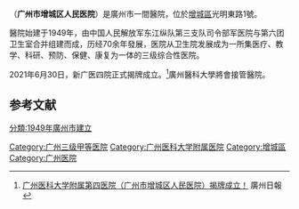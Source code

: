 {{About|2021年更名的醫院|2010年成立，2016年撤銷的同名醫院|廣州醫科大學附屬第四醫院 (番禺)}}

'''{{PAGENAME}}'''（'''广州市增城区人民医院'''）是廣州市一間醫院，位於[[增城區|增城區]]光明東路1號。

醫院始建于1949年，由中国人民解放军东江纵队第三支队司令部军医院与第六团卫生室合并组建而成，历经70余年發展，医院从卫生院发展成为一所集医疗、教学、科研、预防、保健、康复为一体的三级综合性医院。

2021年6月30日，新广医四院正式揭牌成立。<ref>[https://baijiahao.baidu.com/s?id=1703968346695990090&wfr=spider&for=pc 广州医科大学附属第四医院（广州市增城区人民医院）揭牌成立！] {{Wayback|url=https://baijiahao.baidu.com/s?id=1703968346695990090&wfr=spider&for=pc |date=20211019055521 }}廣州日報</ref>廣州醫科大學將會接管醫院。

==参考文献==
{{reflist}}

{{Reflist}}
{{GZ-stub}}
[[Category:广州三级甲等医院|Category:广州三级甲等医院]]
[[Category:广州医科大学附属医院|Category:广州医科大学附属医院]]
[[Category:增城區|Category:增城區]]
[[Category:广州医院|Category:广州医院]]
[[分類:1949年廣州市建立|分類:1949年廣州市建立]]
